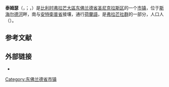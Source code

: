 {{noteTA|G1=比利时地名}}
{{Infobox Belgium municipality
|name             = 泰姆瑟
|native_name      = <small>{{native name|nl|Temse}}<br>{{native name|fr|Tamise}}</small>
|picture          = Temse O-L-Vrouwekerk 22-01-2012 13-43-13.png
|picture-legend   = 圣母教堂
|map              = Temse East-Flanders Belgium Map.svg
|map-legend       = 泰姆瑟在[[东佛兰德省|东佛兰德省]]的位置
|arms             = Blason ville be Temse.svg
|flag             = Flag of Temse.svg
|region           = {{BE-REG-FLE}}
|community        = {{BE-NL}}
|province         = {{BE-PROV-OV}}
|arrondissement   = [[圣尼克拉斯区|圣尼克拉斯区]]
|nis              = 46025
|pyramid-date     = 01/01/2006
|0-19=23.87
|20-64=60.20
|65=15.93
|foreigners=3.22
|foreigners-date  = 01/07/2005
|mayor            = Luc De Ryck ([[基督教民主和弗拉芒|CD&V]])
|majority         = [[基督教民主和弗拉芒|CD&V]], [[新弗拉芒人聯盟|N-VA]], [[开放弗拉芒自由民主党|Open VLD]]
|postal-codes     = 9140
|telephone-area   = 03
|web              = [http://www.temse.be/ www.temse.be]
|coordinates      = {{coord|51|07|N|04|12|E|region:BE|display=inline,title}}
}}
'''泰姆瑟'''（{{lang-nl|Temse}}，{{IPA-nl|ˈtɛmsə|-|Nl-Temse.ogg}}；{{lang-fr|Tamise}}，{{IPA-fr|tamiz}}）是[[比利时|比利时]][[弗拉芒大區|弗拉芒大區]][[东佛兰德省|东佛兰德省]][[圣尼克拉斯区|圣尼克拉斯区]]的一个[[市镇_(比利时)|市镇]]，位于[[斯海尔德河|斯海尔德河]]畔，南与[[安特衛普省|安特衛普省]]接壤，通行[[荷蘭語|荷蘭語]]，是[[弗拉芒社群|弗拉芒社群]]的一部分，人口{{wikidata|property|normal+|P1082}}人（{{wikidata|qualifier|P1082|P585}}）。

== 参考文献 ==
{{Reflist}}

==外部链接==
* {{Commons category-inline|Temse}}

{{东佛兰德省市镇}}
{{Authority control}}
{{DEFAULTSORT:Temse}}
[[Category:东佛兰德省市镇|Category:东佛兰德省市镇]]
{{EastFlanders-geo-stub}}